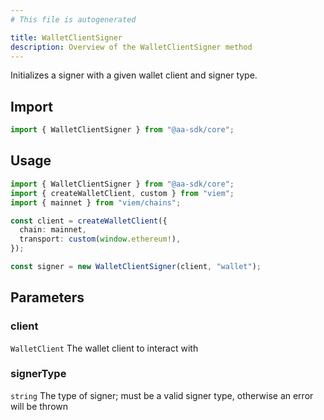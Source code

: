```yaml
---
# This file is autogenerated

title: WalletClientSigner
description: Overview of the WalletClientSigner method
---
```



Initializes a signer with a given wallet client and signer type.

## Import

```ts
import { WalletClientSigner } from "@aa-sdk/core";
```

## Usage

```ts
import { WalletClientSigner } from "@aa-sdk/core";
import { createWalletClient, custom } from "viem";
import { mainnet } from "viem/chains";

const client = createWalletClient({
  chain: mainnet,
  transport: custom(window.ethereum!),
});

const signer = new WalletClientSigner(client, "wallet");
```

## Parameters

### client

`WalletClient`
The wallet client to interact with

### signerType

`string`
The type of signer; must be a valid signer type, otherwise an error will be thrown

